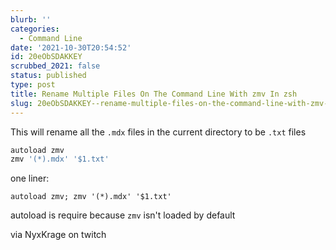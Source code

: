 ```yaml
---
blurb: ''
categories:
  - Command Line
date: '2021-10-30T20:54:52'
id: 20eObSDAKKEY
scrubbed_2021: false
status: published
type: post
title: Rename Multiple Files On The Command Line With zmv In zsh
slug: 20eObSDAKKEY--rename-multiple-files-on-the-command-line-with-zmv-in-zsh
---
```


This will rename all the `.mdx` files in the current directory to be `.txt` files

```bash
autoload zmv
zmv '(*).mdx' '$1.txt'
```

one liner:

```
autoload zmv; zmv '(*).mdx' '$1.txt'
```

autoload is require because `zmv` isn't loaded by default



via NyxKrage on twitch
